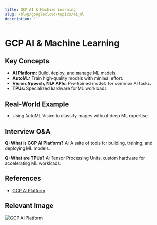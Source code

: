 ```yaml
---
title: GCP AI & Machine Learning
slug: /blog/googlecloud/topics/ai_ml
description: ''
---
```

# GCP AI & Machine Learning

## Key Concepts
- **AI Platform:** Build, deploy, and manage ML models.
- **AutoML:** Train high-quality models with minimal effort.
- **Vision, Speech, NLP APIs:** Pre-trained models for common AI tasks.
- **TPUs:** Specialized hardware for ML workloads.

## Real-World Example
- Using AutoML Vision to classify images without deep ML expertise.

## Interview Q&A
**Q: What is GCP AI Platform?**
A: A suite of tools for building, training, and deploying ML models.

**Q: What are TPUs?**
A: Tensor Processing Units, custom hardware for accelerating ML workloads.

## References
- [GCP AI Platform](https://cloud.google.com/ai-platform/docs)

## Relevant Image
![GCP AI Platform](https://cloud.google.com/images/products/ai/ai-platform-diagram.png)
